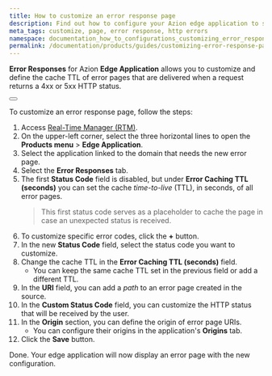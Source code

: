 ```yaml
---
title: How to customize an error response page
description: Find out how to configure your Azion edge application to show custom error pages for your user based on HTTP error statuses.
meta_tags: customize, page, error response, http errors
namespace: documentation_how_to_configurations_customizing_error_response_page
permalink: /documentation/products/guides/customizing-error-response-page/
---
```


**Error Responses** for Azion **Edge Application** allows you to customize and define the cache TTL of error pages that are delivered when a request returns a 4xx or 5xx HTTP status.

<Button href="/en/documentation/products/edge-application/error-responses/" text="Learn more about Error Responses"></Button>

To customize an error response page, follow the steps:

1. Access [Real-Time Manager (RTM)](https://manager.azion.com/).
2. On the upper-left corner, select the three horizontal lines to open the **Products menu** > **Edge Application**.
3. Select the application linked to the domain that needs the new error page.
4. Select the **Error Responses** tab.
5. The first **Status Code** field is disabled, but under **Error Caching TTL (seconds)** you can set the cache *time-to-live* (TTL), in seconds, of all error pages.
    > This first status code serves as a placeholder to cache the page in case an unexpected status is received.
6. To customize specific error codes, click the **+** button.
7. In the new **Status Code** field, select the status code you want to customize.
8. Change the cache TTL in the **Error Caching TTL (seconds)** field.
   - You can keep the same cache TTL set in the previous field or add a different TTL.
9. In the **URI** field, you can add a *path* to an error page created in the source.
10. In the **Custom Status Code** field, you can customize the HTTP status that will be received by the user.
11. In the **Origin** section, you can define the origin of error page URIs.
    - You can configure their origins in the application's **Origins** tab.
12. Click the **Save** button.

Done. Your edge application will now display an error page with the new configuration.
